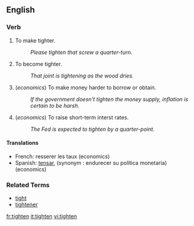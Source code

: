 ==English==

===Verb===
# To make tighter.
#: ''Please tighten that screw a quarter-turn.''
# To become tighter.
#: ''That joint is tightening as the wood dries.''
#(''economics'') To make money harder to borrow or obtain.
#: ''If the government doesn't tighten the money supply, inflation is certain to be harsh.''
#(''economics'') To raise short-term interst rates.
#: ''The Fed is expected to tighten by a quarter-point.''

====Translations====
*French: resserer les taux (economics)
*Spanish: [[tensar]], (synonym : endurecer su política monetaria) (economics)

===Related Terms===
*[[tight]]
*[[tightener]]

[[fr:tighten]]
[[it:tighten]]
[[vi:tighten]]